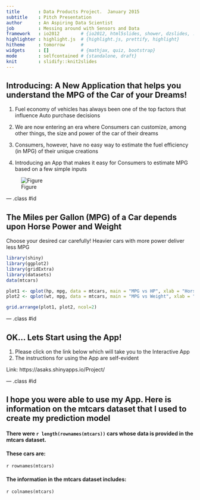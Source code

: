 ```yaml
---
title       : Data Products Project.  January 2015
subtitle    : Pitch Presentation
author      : An Aspiring Data Scientist
job         : Messing around with Sensors and Data
framework   : io2012        # {io2012, html5slides, shower, dzslides, ...}
highlighter : highlight.js  # {highlight.js, prettify, highlight}
hitheme     : tomorrow      # 
widgets     : []            # {mathjax, quiz, bootstrap}
mode        : selfcontained # {standalone, draft}
knit        : slidify::knit2slides
---
```


## Introducing:  A New Application that helps you understand the MPG of the Car of your Dreams!

1. Fuel economy of vehicles has always been one of the top factors that influence Auto
purchase decisions

2. We are now entering an era where Consumers can customize, among other things, the size
and power of the car of their dreams

3. Consumers, however, have no easy way to estimate the fuel efficiency (in MPG) of their
unique creations

4. Introducing an App that makes it easy for Consumers to estimate MPG based on a few simple inputs


![Figure](mpg.png)

--- .class #id 

## The Miles per Gallon (MPG) of a Car depends upon Horse Power and Weight

Choose your desired car carefully!  Heavier cars with more power deliver less MPG

```r

library(shiny)
library(ggplot2)
library(gridExtra)
library(datasets)
data(mtcars)

plot1 <- qplot(hp, mpg, data = mtcars, main = "MPG vs HP", xlab = "Horse Power of car", ylab = "MPG") + geom_smooth()
plot2 <- qplot(wt, mpg, data = mtcars, main = "MPG vs Weight", xlab = "Weight of car", ylab = "MPG") + geom_smooth()

grid.arrange(plot1, plot2, ncol=2)

```

--- .class #id 

## OK... Lets Start using the App!

1. Please click on the link below which will take you to the Interactive App
2. The instructions for using the App are self-evident

Link:  https://asaks.shinyapps.io/Project/ 

--- .class #id 

## I hope you were able to use my App.  Here is information on the mtcars dataset that I used to create my prediction model

#### There were `r length(rownames(mtcars))` cars whose data is provided in the mtcars dataset.    


#### These cars are: 

`r rownames(mtcars)`

#### The information in the mtcars dataset includes:  

`r colnames(mtcars)`

